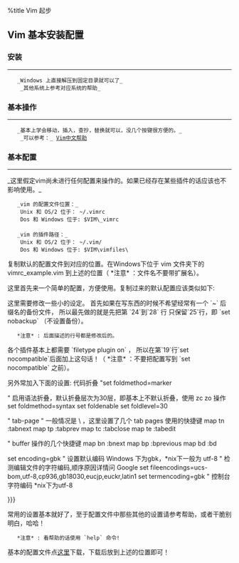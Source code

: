 
%title Vim 起步


== Vim 基本安装配置 ==

=== 安装 ===
----
    _Windows 上直接解压到固定目录就可以了_<br/>
    _其他系统上参考对应系统的帮助_

=== 基本操作 ===
----

    _基本上学会移动，插入，查抄，替换就可以，没几个按键很方便的。_<br/>
    _可以参考：_ [[http://doc.linuxpk.com/doc/vim/|Vim中文帮助]]

=== 基本配置 ===
----
_这里假定vim尚未进行任何配置来操作的。如果已经存在某些插件的话应该也不影响使用。_

    _vim 的配置文件位置：_ <br/>
    Unix 和 OS/2 位于： ~/.vimrc <br/>
    Dos 和 Windows 位于: $VIM\_vimrc <br/>

    _vim 的插件路径：_ <br/>
    Unix 和 OS/2 位于： ~/.vim/ <br/>
    Dos 和 Windows 位于: $VIM\vimfiles\ <br/>

复制默认的配置文件到对应的位置。在Windows下位于 vim 文件夹下的 vimrc_example.vim 到上述的位置（ *注意* ：文件名不要带扩展名）。

这里首先来一个简单的配置，方便使用。复制过来的默认配置应该类似如下:

{{{class="brush: vim"
" An example for a vimrc file.
"
" Maintainer:	Bram Moolenaar <Bram@vim.org>
" Last change:	2008 Dec 17
"
" To use it, copy it to
"     for Unix and OS/2:  ~/.vimrc
"	      for Amiga:  s:.vimrc
"  for MS-DOS and Win32:  $VIM\_vimrc
"	    for OpenVMS:  sys$login:.vimrc

" When started as "evim", evim.vim will already have done these settings.
if v:progname =~? "evim"
  finish
endif

" Use Vim settings, rather than Vi settings (much better!).
" This must be first, because it changes other options as a side effect.
set nocompatible

" allow backspacing over everything in insert mode
set backspace=indent,eol,start

if has("vms")
  set nobackup		" do not keep a backup file, use versions instead
else
  set backup		" keep a backup file
endif
set history=50		" keep 50 lines of command line history
set ruler		" show the cursor position all the time
set showcmd		" display incomplete commands
set incsearch		" do incremental searching

" For Win32 GUI: remove 't' flag from 'guioptions': no tearoff menu entries
" let &guioptions = substitute(&guioptions, "t", "", "g")

" Don't use Ex mode, use Q for formatting
map Q gq

" CTRL-U in insert mode deletes a lot.  Use CTRL-G u to first break undo,
" so that you can undo CTRL-U after inserting a line break.
inoremap <C-U> <C-G>u<C-U>

" In many terminal emulators the mouse works just fine, thus enable it.
if has('mouse')
  set mouse=a
endif

" Switch syntax highlighting on, when the terminal has colors
" Also switch on highlighting the last used search pattern.
if &t_Co > 2 || has("gui_running")
  syntax on
  set hlsearch
endif

" Only do this part when compiled with support for autocommands.
if has("autocmd")

  " Enable file type detection.
  " Use the default filetype settings, so that mail gets 'tw' set to 72,
  " 'cindent' is on in C files, etc.
  " Also load indent files, to automatically do language-dependent indenting.
  filetype plugin indent on

  " Put these in an autocmd group, so that we can delete them easily.
  augroup vimrcEx
  au!

  " For all text files set 'textwidth' to 78 characters.
  autocmd FileType text setlocal textwidth=78

  " When editing a file, always jump to the last known cursor position.
  " Don't do it when the position is invalid or when inside an event handler
  " (happens when dropping a file on gvim).
  " Also don't do it when the mark is in the first line, that is the default
  " position when opening a file.
  autocmd BufReadPost *
    \ if line("'\"") > 1 && line("'\"") <= line("$") |
    \   exe "normal! g`\"" |
    \ endif

  augroup END

else

  set autoindent		" always set autoindenting on

endif " has("autocmd")

" Convenient command to see the difference between the current buffer and the
" file it was loaded from, thus the changes you made.
" Only define it when not defined already.
if !exists(":DiffOrig")
  command DiffOrig vert new | set bt=nofile | r # | 0d_ | diffthis
		  \ | wincmd p | diffthis
endif
}}}

这里需要修改一些小的设定。
首先如果在写东西的时候不希望经常有一个 `~` 后缀名的备份文件，
所以最先做的就是先把第 `24`到`28` 行
{{{class="brush: vim; first-line: 24"
if has("vms")
  set nobackup		" do not keep a backup file, use versions instead
else
  set backup		" keep a backup file
endif
}}}
只保留`25`行，即 `set nobackup` （不设置备份）。

    *注意* : 后面描述的行号都是修改后的。

各个插件基本上都需要 `filetype plugin on` ，
所以在第`19`行`set nocompatible`后面加上这句话！（ *注意* ：不要把配置写到 `set nocompatible` 之前）。

另外常加入下面的设置:
{{{class="brush: vim; first-line: 95"
set number!     " 显示行号
set cursorline  " 高亮当前行
set laststatus=2    " 总是显示状态栏

if exists('+colorcolumn')
  set colorcolumn=80    " 设置参考线
endif

" 设置空格替换 tab 缩进，4个字节的缩进
set smarttab
set tabstop=4
set shiftwidth=4
set expandtab

" 设置 {{{ }}} 代码折叠
"set foldmethod=marker

" 启用语法折叠，默认折叠层次为30层，即基本上不默认折叠，使用 zc zo 操作
set foldmethod=syntax
set foldenable
set foldlevel=30

" tab-page
" <Leader> 一般情况是 \ ，这里设置了几个 tab pages 使用的快捷键
map <Leader>tn :tabnext<CR>
map <Leader>tp :tabprev<CR>
map <Leader>tc :tabclose<CR>
map <Leader>te :tabedit

" buffer 操作的几个快捷键
map <Leader>bn :bnext<CR>
map <Leader>bp :bprevious<CR>
map <Leader>bd :bd<CR>

set encoding=gbk  " 设置默认编码 Windows 下为gbk，*nix下一般为 utf-8
" 检测编辑文件的字符编码,顺序原因详情问 Google
set fileencodings=ucs-bom,utf-8,cp936,gb18030,eucjp,euckr,latin1
set termencoding=gbk    " 控制台字符编码 *nix下为utf-8

}}}

常用的设置基本就好了，至于配置文件中那些其他的设置请参考帮助，或者干脆别明白，哈哈！
    *注意* : 看帮助的话使用 `help` 命令!

基本的配置文件点[[files/base.vimrc|这里]]下载，下载后放到上述的位置即可！

